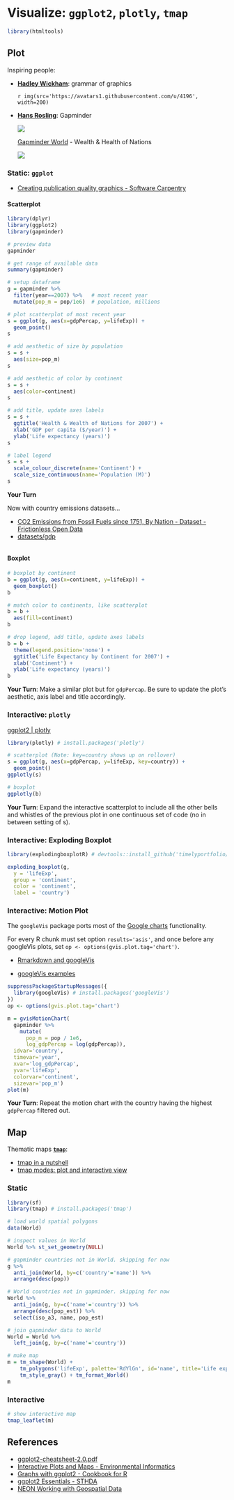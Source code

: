 # Visualize: `ggplot2`, `plotly`, `tmap`

```r
library(htmltools)
```

## Plot

Inspiring people:

- [**Hadley Wickham**](http://hadley.nz): grammar of graphics

    `r img(src='https://avatars1.githubusercontent.com/u/4196', width=200)`

- [**Hans Rosling**](https://www.ted.com/speakers/hans_rosling): Gapminder

    ![](figs/hans-rosling_sexy-stats.jpeg)

    [Gapminder World](http://www.gapminder.org/world) - Wealth & Health of Nations

    [![](figs/gapminder-world_motion-chart.png)](http://www.gapminder.org/world)


### Static: `ggplot`

* [Creating publication quality graphics - Software Carpentry](http://swcarpentry.github.io/r-novice-gapminder/08-plot-ggplot2.html)

#### Scatterplot

```r
library(dplyr)
library(ggplot2)
library(gapminder)

# preview data
gapminder

# get range of available data
summary(gapminder)
```

```r
# setup dataframe
g = gapminder %>%
  filter(year==2007) %>%   # most recent year 
  mutate(pop_m = pop/1e6)  # population, millions

# plot scatterplot of most recent year 
s = ggplot(g, aes(x=gdpPercap, y=lifeExp)) +
  geom_point()
s

# add aesthetic of size by population
s = s + 
  aes(size=pop_m)
s

# add aesthetic of color by continent
s = s + 
  aes(color=continent)
s

# add title, update axes labels
s = s + 
  ggtitle('Health & Wealth of Nations for 2007') +
  xlab('GDP per capita ($/year)') +
  ylab('Life expectancy (years)')
s

# label legend
s = s + 
  scale_colour_discrete(name='Continent') +
  scale_size_continuous(name='Population (M)')
s
```

**Your Turn**

Now with country emissions datasets...

- [CO2 Emissions from Fossil Fuels since 1751, By Nation - Dataset - Frictionless Open Data](http://data.okfn.org/data/kiliakis/co2-fossil-by-nation)
- [datasets/gdp](https://github.com/datasets/gdp/blob/master/data/gdp.csv)

```r

```

#### Boxplot

```r
# boxplot by continent
b = ggplot(g, aes(x=continent, y=lifeExp)) +
  geom_boxplot()
b

# match color to continents, like scatterplot
b = b +
  aes(fill=continent)
b

# drop legend, add title, update axes labels
b = b +
  theme(legend.position='none') +
  ggtitle('Life Expectancy by Continent for 2007') +
  xlab('Continent') +
  ylab('Life expectancy (years)')
b
```

**Your Turn**: Make a similar plot but for `gdpPercap`. Be sure to update the plot's aesthetic, axis label and title accordingly.

### Interactive: `plotly`

[ggplot2 | plotly](https://plot.ly/ggplot2/)

```r
library(plotly) # install.packages('plotly')

# scatterplot (Note: key=country shows up on rollover)
s = ggplot(g, aes(x=gdpPercap, y=lifeExp, key=country)) +
  geom_point()
ggplotly(s)

# boxplot
ggplotly(b)
```

**Your Turn**: Expand the interactive scatterplot to include all the other bells and whistles of the previous plot in one continuous set of code (no in between setting of s).

### Interactive: Exploding Boxplot

```r
library(explodingboxplotR) # devtools::install_github('timelyportfolio/explodingboxplotR')

exploding_boxplot(g,
  y = 'lifeExp',
  group = 'continent',
  color = 'continent',
  label = 'country')
```


### Interactive: Motion Plot

The `googleVis` package ports most of the [Google charts](https://developers.google.com/chart/interactive/docs/gallery) functionality.

For every R chunk must set option `results='asis'`, and once before any googleVis plots, set `op <- options(gvis.plot.tag='chart')`.

- [Rmarkdown and googleVis](https://cran.r-project.org/web/packages/googleVis/vignettes/Using_googleVis_with_knitr.html)

- [googleVis examples](https://cran.r-project.org/web/packages/googleVis/vignettes/googleVis_examples.html)

```r
suppressPackageStartupMessages({
  library(googleVis) # install.packages('googleVis')
})
op <- options(gvis.plot.tag='chart')

m = gvisMotionChart(
  gapminder %>%
    mutate(
      pop_m = pop / 1e6,
      log_gdpPercap = log(gdpPercap)), 
  idvar='country', 
  timevar='year', 
  xvar='log_gdpPercap', 
  yvar='lifeExp', 
  colorvar='continent',
  sizevar='pop_m')
plot(m)
```

**Your Turn**: Repeat the motion chart with the country having the highest `gdpPercap` filtered out.

## Map

Thematic maps [**`tmap`**](https://github.com/mtennekes/tmap):

- [tmap in a nutshell](https://cran.r-project.org/web/packages/tmap/vignettes/tmap-nutshell.html)
- [tmap modes: plot and interactive view](https://cran.r-project.org/web/packages/tmap/vignettes/tmap-modes.html)

### Static

```r
library(sf)
library(tmap) # install.packages('tmap')

# load world spatial polygons
data(World)

# inspect values in World
World %>% st_set_geometry(NULL)

# gapminder countries not in World. skipping for now
g %>% 
  anti_join(World, by=c('country'='name')) %>% 
  arrange(desc(pop))

# World countries not in gapminder. skipping for now
World %>% 
  anti_join(g, by=c('name'='country')) %>% 
  arrange(desc(pop_est)) %>%
  select(iso_a3, name, pop_est)

# join gapminder data to World
World = World %>%
  left_join(g, by=c('name'='country'))
```

```r
# make map
m = tm_shape(World) +
    tm_polygons('lifeExp', palette='RdYlGn', id='name', title='Life expectancy (years)', auto.palette.mapping=F) +
    tm_style_gray() + tm_format_World()
m
```

### Interactive

```r
# show interactive map
tmap_leaflet(m)
```


## References

- [ggplot2-cheatsheet-2.0.pdf](../cheatsheets/ggplot2-cheatsheet-2.0.pdf)
- [Interactive Plots and Maps - Environmental Informatics](http://ucsb-bren.github.io/env-info/wk06_widgets.html)
- [Graphs with ggplot2 - Cookbook for R](http://www.cookbook-r.com/Graphs/#graphs-with-ggplot2)
- [ggplot2 Essentials - STHDA](http://www.sthda.com/english/wiki/ggplot2-essentials)
- [NEON Working with Geospatial Data](http://neon-workwithdata.github.io/NEON-R-Spatio-Temporal-Data-and-Management-Intro/)